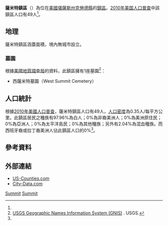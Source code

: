 {{noteTA
|G1=USState
}}
{{Infobox settlement
|official_name = 薩米特鎮區
|native_name = Summit Township
|settlement_type = 鎮區
|image_map = Map highlighting Summit Township, Cloud County, Kansas.svg
|map_caption = 薩米特鎮區在克勞德縣的位置
|coordinates_display = inline,title
|coordinates_region = US-KS
|subdivision_type = [[世界政區索引|國家]]
|subdivision_name = [[美国|美国]]
|subdivision_type1 = [[美國行政區劃|州]]
|subdivision_name1 = [[堪薩斯州|堪薩斯州]]
|subdivision_type2 = [[堪萨斯州行政区划|縣]]
|subdivision_name2 = [[克勞德縣_(堪薩斯州)|克勞德縣]]
|area_total_km2 = 139.13
|area_land_km2 = 139.13
|area_water_km2 = 0
|area_total_sq_mi = 53.72
|area_land_sq_mi = 53.72
|area_water_sq_mi = 0
|area_water_percent = 0
|population_as_of = [[2010年美国人口普查|2010]]
|population_footnotes = <ref name=census>{{cite web|url=http://www.census.gov/geo/www/gazetteer/gazetteer2010.html|title=2010 Census Gazetteer Files|publisher=[[美国人口调查局|美国人口调查局]]|accessdate=2016-03-26|archive-url=https://web.archive.org/web/20121021075704/http://www.census.gov/geo/www/gazetteer/gazetteer2010.html|archive-date=2012-10-21|dead-url=yes}}</ref>
|population_total = 49
|population_density_km2 = auto
|elevation_footnotes = 
|elevation_m = 475
|elevation_ft = 1558
|latd = 39
|latm = 30
|lats = 15
|latNS = N
|longd = 97
|longm = 52
|longs = 21
|longEW = W
|postal_code_type =
|postal_code = 
|blank_name = [[地名信息系统|GNIS]] ID
|blank_info = [http://geonames.usgs.gov/pls/gnispublic/f?p=gnispq:3:::NO::P3_FID:0473295 0473295]
|website = 
|footnotes = 
}}

'''薩米特鎮區'''（{{lang-en|'''Summit Township'''}}）為位在[[美國|美國]][[堪薩斯州|堪薩斯州]][[克勞德縣_(堪薩斯州)|克勞德縣]]的[[行政鎮區|鎮區]]。[[2010年美国人口普查|2010年美国人口普查]]中該鎮區人口有49人<ref name=census/>。

==地理==
薩米特鎮區涵蓋面積{{convert|139.13|km2|sqmi}}，境內無城市設立。

===墓園===
根據[[美國地質調查局|美國地質調查局]]的資料，此鎮區擁有1座墓園<ref>[http://geonames.usgs.gov/domestic/index.html USGS Geographic Names Information System (GNIS)] {{Wayback|url=http://geonames.usgs.gov/domestic/index.html |date=20190428150204 }}. USGS.</ref>：
*西薩米特墓園（West Summit Cemetery）

==人口統計==
根據[[2010年美國人口普查|2010年美國人口普查]]，薩米特鎮區人口有49人，[[人口密度|人口密度]]為0.35人/每平方公里。此鎮區居民之種族有97.96%為白人；0%為非裔美洲人；0%為美洲原住民；0%為亞洲人；0%為太平洋島民；0%為其他種族；另外有2.04%為混血種族。而西班牙裔或拉丁裔美洲人佔此鎮區人口的0%<ref name=census/>。

==參考資料==
{{reflist}}

==外部連結==
* [https://web.archive.org/web/20080723112151/http://www.us-counties.com/localgov/kansas.html US-Counties.com]
* [http://www.city-data.com/township/Summit-Cloud-KS.html City-Data.com] {{Wayback|url=http://www.city-data.com/township/Summit-Cloud-KS.html |date=20121021212255 }}

{{克勞德縣 (堪薩斯州)}}

[[Category:克勞德縣鎮區_(堪薩斯州)|Summit]]
[[Category:堪薩斯州鎮區|Summit]]

{{CloudCountyKS-geo-stub}}